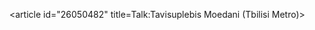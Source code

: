 <article id="26050482" title=Talk:Tavisuplebis Moedani (Tbilisi Metro)>
	<talkpage id="26050482" title="Talk:Tavisuplebis Moedani (Tbilisi Metro)">
{{TrainsWikiProject|class=stub|importance=low|stations=yes|subway=yes|SovMetro=yes}}
{{WPGC|class=stub|importance=low}}
	</talkpage>
</article>